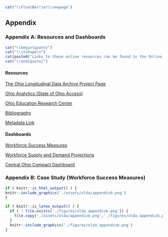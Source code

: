 ```r
cat("\\FloatBarrier\\newpage")
```

## Appendix {- #olda-appendix}

### Appendix A: Resources and Dashboards {-}

```r
cat("\\begin{quote}")
cat("\\itshape\n")
cat(paste0("Links to these online resources can be found in the Online Appendix at \\url{",config$base_url,"/",config$print_link,"/olda.html#appendix}.\n"))
cat("\\end{quote}")
```

#### Resources {-}

[The Ohio Longitudinal Data Archive Project Page](https://chrr.osu.edu/projects/ohio-longitudinal-data-archive)

[Ohio Analytics (State of Ohio Access)](http://www.ohioanalytics.gov/)

[Ohio Education Research Center](https://oerc.osu.edu/)

[Bibliography](https://www.chrr.ohio-state.edu/content/olda_bib/olda_bib.html)

[Metadata Link](https://www.chrr.ohio-state.edu/investigator/pages/search)

#### Dashboards {-}

[Workforce Success Measures](https://workforcesuccess.chrr.ohio-state.edu/)

[Workforce Supply and Demand Projections](https://workforcedatatools.chrr.ohio-state.edu/home)

[Central Ohio Compact Dashboard](https://compact.chrr.ohio-state.edu/)

### Appendix B: Case Study (Workforce Success Measures) {-}

```r
if ( knitr::is_html_output() ) {
knitr::include_graphics('./assets/olda/appendixb.png')
} 

if ( knitr::is_latex_output() ) {
  if ( ! file.exists('./figures/olda_appendixb.png')) {
    file.copy('./assets/olda/appendixb.png','./figures/olda_appendixb.png')
  }
  knitr::include_graphics('./figures/olda_appendixb.png')
} 
```

